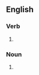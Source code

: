 ==English==

===Verb===
{{head|en|verb form}}

# {{en-third-person singular of|juggle}}

===Noun===
{{head|en|noun form}}

# {{plural of|en|juggle}}